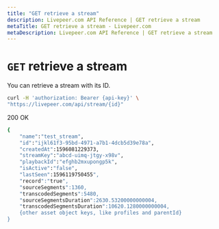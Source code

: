 ```yaml
---
title: "GET retrieve a stream"
description: Livepeer.com API Reference | GET retrieve a stream
metaTitle: GET retrieve a stream - Livepeer.com
metaDescription: Livepeer.com API Reference | GET retrieve a stream
---
```


# `GET` retrieve a stream

You can retrieve a stream with its ID.

```bash
curl -H 'authorization: Bearer {api-key}' \
"https://livepeer.com/api/stream/{id}"

```

200 OK

```bash
{
    "name":"test_stream",
    "id":"ijkl61f3-95bd-4971-a7b1-4dcb5d39e78a",
    "createdAt":1596081229373,
    "streamKey":"abcd-uimq-jtgy-x98v",
    "playbackId":"efghb2mxupongp5k",
    "isActive":"false",
    "lastSeen":1596119750455",
    "record":"true",
    "sourceSegments":1360,
    "transcodedSegments":5480,
    "sourceSegmentsDuration":2630.53200000000004,
    "transcodedSegmentsDuration":10620.1280000000004,
    {other asset object keys, like profiles and parentId}
}
```
